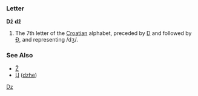 ===Letter===
'''ǅ''' '''ǆ'''

#The 7th letter of the [[Croatian]] alphabet, preceded by [[D]] and followed by [[Đ]], and representing /dʒ/.

===See Also===
*[[Ž]]
*[[Џ]] ([[dzhe]])

[[Category:Latin letters|Dz]]